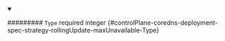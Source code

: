 
<details className="config-field" data-expandable="false" open>
<summary>

######### `Type` <span className="config-field-required" data-required="false">required</span> <span className="config-field-type">integer</span> <span className="config-field-default"></span> <span className="config-field-enum"></span> {#controlPlane-coredns-deployment-spec-strategy-rollingUpdate-maxUnavailable-Type}



</summary>



</details>
